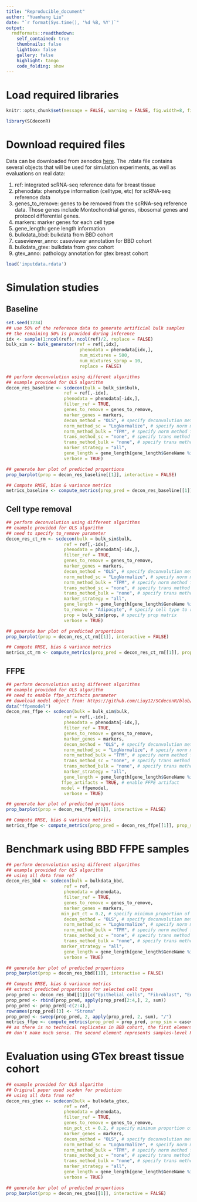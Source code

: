 ```yaml
---
title: "Reproducible_document"
author: "Yuanhang Liu"
date: "`r format(Sys.time(), '%d %B, %Y')`"
output:
  rmdformats::readthedown:
    self_contained: true
    thumbnails: false
    lightbox: false
    gallery: false
    highlight: tango
    code_folding: show
---
```


# Load required libraries

```r
knitr::opts_chunk$set(message = FALSE, warning = FALSE, fig.width=8, fig.height=6)
```

```r
library(SCdeconR)
```

# Download required files

Data can be downloaded from zenodos [here](https://zenodo.org/records/11374072). The .rdata file contains several objects that will be used for simulation experiments, as well as evaluations on real data:

1. ref: integrated scRNA-seq reference data for breast tissue
2. phenodata: phenotype information (celltype, etc) for scRNA-seq reference data
3. genes_to_remove: genes to be removed from the scRNA-seq reference data. Those genes include Montochondrial genes, ribosomal genes and protocol differential genes. 
4. markers: marker genes for each cell type
5. gene_length: gene length information
6. bulkdata_bbd: bulkdata from BBD cohort
7. caseviewer_anno: caseviewer annotation for BBD cohort
8. bulkdata_gtex: bulkdata from gtex cohort
9. gtex_anno: pathology annotation for gtex breast cohort


```r
load('inputdata.rdata')
```

# Simulation studies

## Baseline

```r
set.seed(1234)
## use 50% of the reference data to generate artificial bulk samples
## the remaining 50% is provided during inference
idx <- sample(1:ncol(ref), ncol(ref)/2, replace = FALSE)
bulk_sim <- bulk_generator(ref = ref[,idx], 
                            phenodata = phenodata[idx,], 
                            num_mixtures = 500, 
                            num_mixtures_sprop = 10, 
                            replace = FALSE)

## perform deconvolution using different algorithms
## example provided for OLS algorithm
decon_res_baseline <- scdecon(bulk = bulk_sim$bulk, 
                      ref = ref[,-idx], 
                      phenodata = phenodata[-idx,], 
                      filter_ref = TRUE, 
                      genes_to_remove = genes_to_remove,
                      marker_genes = markers,
                      decon_method = "OLS", # specify deconvolution method 
                      norm_method_sc = "LogNormalize", # specify norm method for reference data
                      norm_method_bulk = "TPM", # specify norm method for bulk data
                      trans_method_sc = "none", # specify trans method for reference data
                      trans_method_bulk = "none", # specify trans method for bulk data
                      marker_strategy = "all",
                      gene_length = gene_length[gene_length$GeneName %in% rownames(bulk_sim$bulk),],
                      verbose = TRUE)

## generate bar plot of predicted proportions
prop_barplot(prop = decon_res_baseline[[1]], interactive = FALSE)

## Compute RMSE, bias & variance metrics 
metrics_baseline <- compute_metrics(prop_pred = decon_res_baseline[[1]], prop_sim = bulk_sim$prop)
```

## Cell type removal 

```r
## perform deconvolution using different algorithms
## example provided for OLS algorithm
## need to specify to_remove parameter
decon_res_ct_rm <- scdecon(bulk = bulk_sim$bulk, 
                      ref = ref[,-idx], 
                      phenodata = phenodata[-idx,], 
                      filter_ref = TRUE, 
                      genes_to_remove = genes_to_remove,
                      marker_genes = markers,
                      decon_method = "OLS", # specify deconvolution method 
                      norm_method_sc = "LogNormalize", # specify norm method for reference data
                      norm_method_bulk = "TPM", # specify norm method for bulk data
                      trans_method_sc = "none", # specify trans method for reference data
                      trans_method_bulk = "none", # specify trans method for bulk data
                      marker_strategy = "all",
                      gene_length = gene_length[gene_length$GeneName %in% rownames(bulk_sim$bulk),],
                      to_remove = "Adipocyte", # specify cell type to remove
                      prop = bulk_sim$prop, # specify prop matrix
                      verbose = TRUE)

## generate bar plot of predicted proportions
prop_barplot(prop = decon_res_ct_rm[[1]], interactive = FALSE)

## Compute RMSE, bias & variance metrics 
metrics_ct_rm <- compute_metrics(prop_pred = decon_res_ct_rm[[1]], prop_sim = decon_res_ct_rm[[3]])
```

## FFPE

```r
## perform deconvolution using different algorithms
## example provided for OLS algorithm
## need to enable ffpe_artifacts parameter
## download model object from: https://github.com/Liuy12/SCdeconR/blob/master/data/ffpemodel.rda
data("ffpemodel")
decon_res_ffpe <- scdecon(bulk = bulk_sim$bulk, 
                      ref = ref[,-idx], 
                      phenodata = phenodata[-idx,], 
                      filter_ref = TRUE, 
                      genes_to_remove = genes_to_remove,
                      marker_genes = markers,
                      decon_method = "OLS", # specify deconvolution method 
                      norm_method_sc = "LogNormalize", # specify norm method for reference data
                      norm_method_bulk = "TPM", # specify norm method for bulk data
                      trans_method_sc = "none", # specify trans method for reference data
                      trans_method_bulk = "none", # specify trans method for bulk data
                      marker_strategy = "all",
                      gene_length = gene_length[gene_length$GeneName %in% rownames(bulk_sim$bulk),], 
                     ffpe_artifacts = TRUE, # enable FFPE artifact
                     model = ffpemodel,
                      verbose = TRUE)

## generate bar plot of predicted proportions
prop_barplot(prop = decon_res_ffpe[[1]], interactive = FALSE)

## Compute RMSE, bias & variance metrics 
metrics_ffpe <- compute_metrics(prop_pred = decon_res_ffpe[[1]], prop_sim = bulk_sim$prop)
```

# Benchmark using BBD FFPE samples

```r
## perform deconvolution using different algorithms
## example provided for OLS algorithm
## using all data from ref
decon_res_bbd <- scdecon(bulk = bulkdata_bbd, 
                      ref = ref, 
                      phenodata = phenodata, 
                      filter_ref = TRUE, 
                      genes_to_remove = genes_to_remove,
                      marker_genes = markers,
                     min_pct_ct = 0.2, # specify minimum proportion of expressing cells
                      decon_method = "OLS", # specify deconvolution method 
                      norm_method_sc = "LogNormalize", # specify norm method for reference data
                      norm_method_bulk = "TPM", # specify norm method for bulk data
                      trans_method_sc = "none", # specify trans method for reference data
                      trans_method_bulk = "none", # specify trans method for bulk data
                     marker_strategy = "all",
                      gene_length = gene_length[gene_length$GeneName %in% rownames(bulkdata_bbd),],
                      verbose = TRUE)

## generate bar plot of predicted proportions
prop_barplot(prop = decon_res_bbd[[1]], interactive = FALSE)

## Compute RMSE, bias & variance metrics 
## extract predicted proportions for selected cell types
prop_pred <- decon_res_bbd[[1]][c("Epithelial_cells", "Fibroblast", "Endothelial_cells", "Pericytes", "Adipocyte"),]
prop_pred <- rbind(prop_pred, apply(prop_pred[2:4,], 2, sum))
prop_pred <- prop_pred[-c(2:4),]
rownames(prop_pred)[3] <- "Stroma"
prop_pred <- sweep(prop_pred, 2, apply(prop_pred, 2, sum), "/")
metrics_ffpe <- compute_metrics(prop_pred = prop_pred, prop_sim = caseviewer_anno)
## as there is no technical replicates in BBD cohort, the first element of metrics_ffpe probably 
## don't make much sense. The second element represents samples-level RMSEs.
```

# Evaluation using GTex breast tissue cohort

```r
## example provided for OLS algorithm
## Original paper used scaden for prediction
## using all data from ref
decon_res_gtex <- scdecon(bulk = bulkdata_gtex, 
                      ref = ref, 
                      phenodata = phenodata, 
                      filter_ref = TRUE, 
                      genes_to_remove = genes_to_remove,
                      min_pct_ct = 0.2, # specify minimum proportion of expressing cells
                      marker_genes = markers,
                      decon_method = "OLS", # specify deconvolution method 
                      norm_method_sc = "LogNormalize", # specify norm method for reference data
                      norm_method_bulk = "TPM", # specify norm method for bulk data
                      trans_method_sc = "none", # specify trans method for reference data
                      trans_method_bulk = "none", # specify trans method for bulk data
                      marker_strategy = "all",
                      gene_length = gene_length[gene_length$GeneName %in% rownames(bulkdata_gtex),],
                      verbose = TRUE)

## generate bar plot of predicted proportions
prop_barplot(prop = decon_res_gtex[[1]], interactive = FALSE)
```
